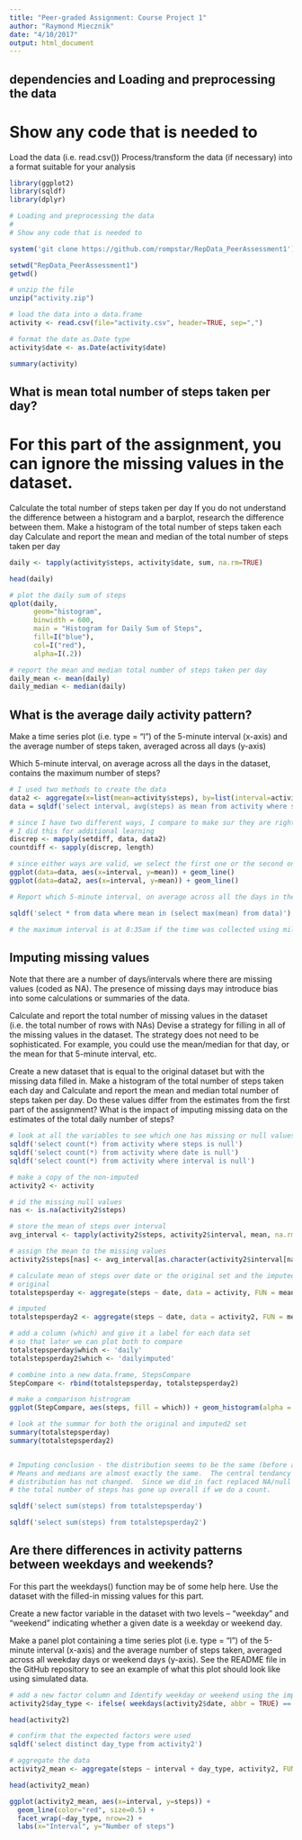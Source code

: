 ```yaml
---
title: "Peer-graded Assignment: Course Project 1"
author: "Raymond Miecznik"
date: "4/10/2017"
output: html_document
---
```


## dependencies and Loading and preprocessing the data

# Show any code that is needed to

Load the data (i.e. read.csv())
Process/transform the data (if necessary) into a format suitable for your analysis

```r

library(ggplot2)
library(sqldf)
library(dplyr)

# Loading and preprocessing the data
# 
# Show any code that is needed to

system('git clone https://github.com/rompstar/RepData_PeerAssessment1')

setwd("RepData_PeerAssessment1")
getwd()

# unzip the file
unzip("activity.zip")

# load the data into a data.frame
activity <- read.csv(file="activity.csv", header=TRUE, sep=",")

# format the date as.Date type
activity$date <- as.Date(activity$date)

summary(activity)


```


## What is mean total number of steps taken per day?

# For this part of the assignment, you can ignore the missing values in the dataset.

Calculate the total number of steps taken per day
If you do not understand the difference between a histogram and a barplot, research the difference between them. 
Make a histogram of the total number of steps taken each day
Calculate and report the mean and median of the total number of steps taken per day

```r

daily <- tapply(activity$steps, activity$date, sum, na.rm=TRUE)

head(daily)

# plot the daily sum of steps
qplot(daily,
      geom="histogram",
      binwidth = 600,
      main = "Histogram for Daily Sum of Steps",
      fill=I("blue"),
      col=I("red"),
      alpha=I(.2))

# report the mean and median total number of steps taken per day
daily_mean <- mean(daily)
daily_median <- median(daily)

```

## What is the average daily activity pattern?

Make a time series plot (i.e. type = "l") of the 5-minute interval (x-axis) and the average number of steps taken, averaged across all days (y-axis)

Which 5-minute interval, on average across all the days in the dataset, contains the maximum number of steps?

```r

# I used two methods to create the data 
data2 <- aggregate(x=list(mean=activity$steps), by=list(interval=activity$interval), FUN=mean, na.rm=TRUE)
data = sqldf('select interval, avg(steps) as mean from activity where steps is not null group by interval')

# since I have two different ways, I compare to make sur they are right
# I did this for additional learning 
discrep <- mapply(setdiff, data, data2)
countdiff <- sapply(discrep, length)

# since either ways are valid, we select the first one or the second one
ggplot(data=data, aes(x=interval, y=mean)) + geom_line() 
ggplot(data=data2, aes(x=interval, y=mean)) + geom_line() 

# Report which 5-minute interval, on average across all the days in the dataset

sqldf('select * from data where mean in (select max(mean) from data)')

# the maximum interval is at 8:35am if the time was collected using militart 24 hour time

```

## Imputing missing values

Note that there are a number of days/intervals where there are missing values (coded as NA). The presence of missing days may introduce bias into some calculations or summaries of the data.

Calculate and report the total number of missing values in the dataset (i.e. the total number of rows with NAs)
Devise a strategy for filling in all of the missing values in the dataset. The strategy does not need to be sophisticated. For example, you could use the mean/median for that day, or the mean for that 5-minute interval, etc.
    
Create a new dataset that is equal to the original dataset but with the missing data filled in.
Make a histogram of the total number of steps taken each day and Calculate and report the mean and median total number of steps taken per day. Do these values differ from the estimates from the first part of the assignment? What is the impact of imputing missing data on the estimates of the total daily number of steps?

```r

# look at all the variables to see which one has missing or null values
sqldf('select count(*) from activity where steps is null')
sqldf('select count(*) from activity where date is null')
sqldf('select count(*) from activity where interval is null')

# make a copy of the non-imputed 
activity2 <- activity

# id the missing null values
nas <- is.na(activity2$steps)

# store the mean of steps over interval
avg_interval <- tapply(activity2$steps, activity2$interval, mean, na.rm=TRUE, simplify = TRUE)

# assign the mean to the missing values 
activity2$steps[nas] <- avg_interval[as.character(activity2$interval[nas])]

# calculate mean of steps over date or the original set and the imputed2
# original
totalstepsperday <- aggregate(steps ~ date, data = activity, FUN = mean, na.rm = TRUE)

# imputed
totalstepsperday2 <- aggregate(steps ~ date, data = activity2, FUN = mean, na.rm = TRUE)

# add a column (which) and give it a label for each data set 
# so that later we can plot both to compare
totalstepsperday$which <- 'daily'
totalstepsperday2$which <- 'dailyimputed'

# combine into a new data.frame, StepsCompare
StepCompare <- rbind(totalstepsperday, totalstepsperday2)

# make a comparison histrogram
ggplot(StepCompare, aes(steps, fill = which)) + geom_histogram(alpha = 0.5, bins=8)

# look at the summar for both the original and imputed2 set
summary(totalstepsperday)
summary(totalstepsperday2)


# Imputing conclusion - the distribution seems to be the same (before and after) impute strategy.
# Means and medians are almost exactly the same.  The central tendancy of the 
# distribution has not changed.  Since we did in fact replaced NA/null with values
# the total number of steps has gone up overall if we do a count.

sqldf('select sum(steps) from totalstepsperday')

sqldf('select sum(steps) from totalstepsperday2')


```


## Are there differences in activity patterns between weekdays and weekends?

For this part the weekdays() function may be of some help here. Use the dataset with the filled-in missing values for this part.

Create a new factor variable in the dataset with two levels – “weekday” and “weekend” indicating whether a given date is a weekday or weekend day.

Make a panel plot containing a time series plot (i.e. type = "l") of the 5-minute interval (x-axis) and the average number of steps taken, averaged across all weekday days or weekend days (y-axis). See the README file in the GitHub repository to see an example of what this plot should look like using simulated data.

```r

# add a new factor column and Identify weekday or weekend using the imputed data 
activity2$day_type <- ifelse( weekdays(activity2$date, abbr = TRUE) == c("Sat", "Sun"),"weekend", "weekday" )

head(activity2)

# confirm that the expected factors were used
sqldf('select distinct day_type from activity2')

# aggregate the data 
activity2_mean <- aggregate(steps ~ interval + day_type, activity2, FUN=mean)

head(activity2_mean)

ggplot(activity2_mean, aes(x=interval, y=steps)) + 
  geom_line(color="red", size=0.5) + 
  facet_wrap(~day_type, nrow=2) +
  labs(x="Interval", y="Number of steps")

```

